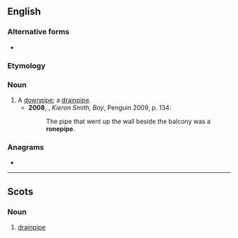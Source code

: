 ==English==

===Alternative forms===
* {{alt|en|rone-pipe|ronepipe}}

===Etymology===
{{compound|en|rone|pipe}}

===Noun===
{{en-noun}}

# A [[downpipe]]; a [[drainpipe]].
#* '''2008''', {{w|James Kelman}}, ''Kieron Smith, Boy'', Penguin 2009, p. 134:
#*: The pipe that went up the wall beside the balcony was a '''ronepipe'''.

===Anagrams===
* {{anagrams|en|a=eeinoppr|peperino}}

----

==Scots==

===Noun===
{{sco-noun}}

# [[drainpipe]]